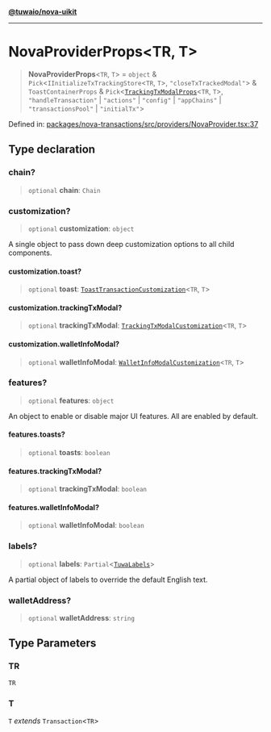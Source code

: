 [**@tuwaio/nova-uikit**](../../../../README.md)

***

# NovaProviderProps\<TR, T\>

> **NovaProviderProps**\<`TR`, `T`\> = `object` & `Pick`\<`IInitializeTxTrackingStore`\<`TR`, `T`\>, `"closeTxTrackedModal"`\> & `ToastContainerProps` & `Pick`\<[`TrackingTxModalProps`](../../interfaces/TrackingTxModalProps.md)\<`TR`, `T`\>, `"handleTransaction"` \| `"actions"` \| `"config"` \| `"appChains"` \| `"transactionsPool"` \| `"initialTx"`\>

Defined in: [packages/nova-transactions/src/providers/NovaProvider.tsx:37](https://github.com/TuwaIO/nova-uikit/blob/61c24bf57b6e4318955b0798b367d89177f78683/packages/nova-transactions/src/providers/NovaProvider.tsx#L37)

## Type declaration

### chain?

> `optional` **chain**: `Chain`

### customization?

> `optional` **customization**: `object`

A single object to pass down deep customization options to all child components.

#### customization.toast?

> `optional` **toast**: [`ToastTransactionCustomization`](../../type-aliases/ToastTransactionCustomization.md)\<`TR`, `T`\>

#### customization.trackingTxModal?

> `optional` **trackingTxModal**: [`TrackingTxModalCustomization`](../../type-aliases/TrackingTxModalCustomization.md)\<`TR`, `T`\>

#### customization.walletInfoModal?

> `optional` **walletInfoModal**: [`WalletInfoModalCustomization`](../../type-aliases/WalletInfoModalCustomization.md)\<`TR`, `T`\>

### features?

> `optional` **features**: `object`

An object to enable or disable major UI features. All are enabled by default.

#### features.toasts?

> `optional` **toasts**: `boolean`

#### features.trackingTxModal?

> `optional` **trackingTxModal**: `boolean`

#### features.walletInfoModal?

> `optional` **walletInfoModal**: `boolean`

### labels?

> `optional` **labels**: `Partial`\<[`TuwaLabels`](../../type-aliases/TuwaLabels.md)\>

A partial object of labels to override the default English text.

### walletAddress?

> `optional` **walletAddress**: `string`

## Type Parameters

### TR

`TR`

### T

`T` *extends* `Transaction`\<`TR`\>
